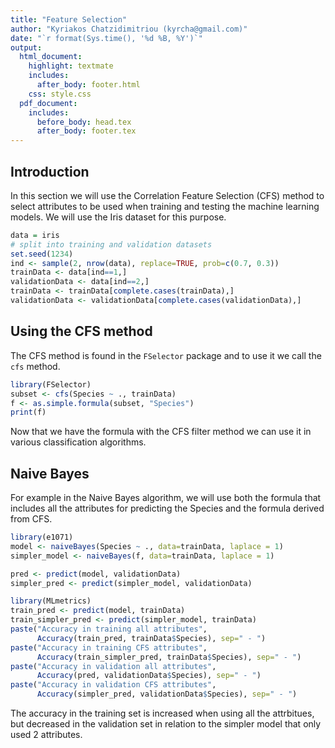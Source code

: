 ```yaml
---
title: "Feature Selection"
author: "Kyriakos Chatzidimitriou (kyrcha@gmail.com)"
date: "`r format(Sys.time(), '%d %B, %Y')`"
output:
  html_document:
    highlight: textmate
    includes:
      after_body: footer.html
    css: style.css
  pdf_document:
    includes:
      before_body: head.tex
      after_body: footer.tex
---
```


## Introduction

In this section we will use the Correlation Feature Selection (CFS) method to select attributes to be used when training and testing the machine learning models. We will use the Iris dataset for this purpose.

```r
data = iris
# split into training and validation datasets
set.seed(1234)
ind <- sample(2, nrow(data), replace=TRUE, prob=c(0.7, 0.3))
trainData <- data[ind==1,]
validationData <- data[ind==2,]
trainData <- trainData[complete.cases(trainData),]
validationData <- validationData[complete.cases(validationData),]
```

## Using the CFS method

The CFS method is found in the `FSelector` package and to use it we call the `cfs` method.

```r
library(FSelector)
subset <- cfs(Species ~ ., trainData)
f <- as.simple.formula(subset, "Species")
print(f)
```

Now that we have the formula with the CFS filter method we can use it in various classification algorithms.

## Naive Bayes

For example in the Naive Bayes algorithm, we will use both the formula that includes all the attributes for predicting the Species and the formula derived from CFS.

```r
library(e1071)
model <- naiveBayes(Species ~ ., data=trainData, laplace = 1)
simpler_model <- naiveBayes(f, data=trainData, laplace = 1)

pred <- predict(model, validationData)
simpler_pred <- predict(simpler_model, validationData)

library(MLmetrics)
train_pred <- predict(model, trainData)
train_simpler_pred <- predict(simpler_model, trainData)
paste("Accuracy in training all attributes", 
      Accuracy(train_pred, trainData$Species), sep=" - ")
paste("Accuracy in training CFS attributes", 
      Accuracy(train_simpler_pred, trainData$Species), sep=" - ")
paste("Accuracy in validation all attributes", 
      Accuracy(pred, validationData$Species), sep=" - ")
paste("Accuracy in validation CFS attributes", 
      Accuracy(simpler_pred, validationData$Species), sep=" - ")
```

The accuracy in the training set is increased when using all the attrbitues, but decreased in the validation set in relation to the simpler model that only used 2 attributes.